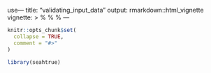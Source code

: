 use---
title: "validating_input_data"
output: rmarkdown::html_vignette
vignette: >
  %\VignetteIndexEntry{validating_input_data}
  %\VignetteEngine{knitr::rmarkdown}
  %\VignetteEncoding{UTF-8}
---

```r
knitr::opts_chunk$set(
  collapse = TRUE,
  comment = "#>"
)
```

```r
library(seahtrue)
```
